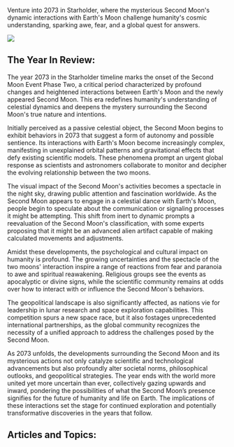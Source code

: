 Venture into 2073 in Starholder, where the mysterious Second Moon's dynamic interactions with Earth's Moon challenge humanity's cosmic understanding, sparking awe, fear, and a global quest for answers.

![](https://www.blockstar.com/wp-content/uploads/2024/06/2073-2nd-e1718988502500.png)

## The Year In Review:
The year 2073 in the Starholder timeline marks the onset of the Second Moon Event Phase Two, a critical period characterized by profound changes and heightened interactions between Earth's Moon and the newly appeared Second Moon. This era redefines humanity's understanding of celestial dynamics and deepens the mystery surrounding the Second Moon's true nature and intentions.

Initially perceived as a passive celestial object, the Second Moon begins to exhibit behaviors in 2073 that suggest a form of autonomy and possible sentience. Its interactions with Earth's Moon become increasingly complex, manifesting in unexplained orbital patterns and gravitational effects that defy existing scientific models. These phenomena prompt an urgent global response as scientists and astronomers collaborate to monitor and decipher the evolving relationship between the two moons.

The visual impact of the Second Moon's activities becomes a spectacle in the night sky, drawing public attention and fascination worldwide. As the Second Moon appears to engage in a celestial dance with Earth's Moon, people begin to speculate about the communication or signaling processes it might be attempting. This shift from inert to dynamic prompts a reevaluation of the Second Moon's classification, with some experts proposing that it might be an advanced alien artifact capable of making calculated movements and adjustments.

Amidst these developments, the psychological and cultural impact on humanity is profound. The growing uncertainties and the spectacle of the two moons' interaction inspire a range of reactions from fear and paranoia to awe and spiritual reawakening. Religious groups see the events as apocalyptic or divine signs, while the scientific community remains at odds over how to interact with or influence the Second Moon's behaviors.

The geopolitical landscape is also significantly affected, as nations vie for leadership in lunar research and space exploration capabilities. This competition spurs a new space race, but it also fostages unprecedented international partnerships, as the global community recognizes the necessity of a unified approach to address the challenges posed by the Second Moon.

As 2073 unfolds, the developments surrounding the Second Moon and its mysterious actions not only catalyze scientific and technological advancements but also profoundly alter societal norms, philosophical outlooks, and geopolitical strategies. The year ends with the world more united yet more uncertain than ever, collectively gazing upwards and inward, pondering the possibilities of what the Second Moon’s presence signifies for the future of humanity and life on Earth. The implications of these interactions set the stage for continued exploration and potentially transformative discoveries in the years that follow.

## Articles and Topics:

